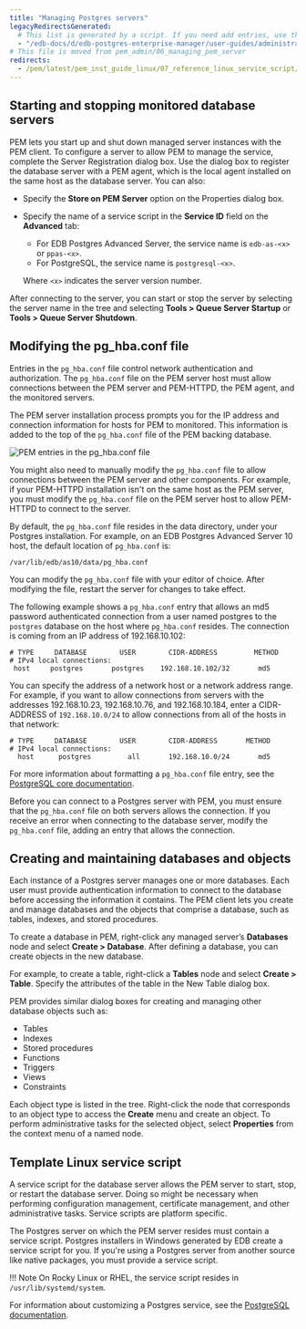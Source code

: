 ```yaml
---
title: "Managing Postgres servers"
legacyRedirectsGenerated:
  # This list is generated by a script. If you need add entries, use the `legacyRedirects` key.
  - "/edb-docs/d/edb-postgres-enterprise-manager/user-guides/administrators-guide/8.0/managing_pem_server.html"
# This file is moved from pem_admin/06_managing_pem_server
redirects:
  - /pem/latest/pem_inst_guide_linux/07_reference_linux_service_script/
---
```


<div id="managing_pem_server" class="registered_link"></div>

## Starting and stopping monitored database servers

PEM lets you start up and shut down managed server instances with the PEM client. To configure a server to allow PEM to manage the service, complete the Server Registration dialog box. Use the dialog box to register the database server with a PEM agent, which is the local agent installed on the same host as the database server. You can also:

-   Specify the **Store on PEM Server** option on the Properties dialog box.

-   Specify the name of a service script in the **Service ID** field on the **Advanced** tab:

    -   For EDB Postgres Advanced Server, the service name is `edb-as-<x>` or `ppas-<x>`.
    -   For PostgreSQL, the service name is `postgresql-<x>`.

    Where `<x>` indicates the server version number.

After connecting to the server, you can start or stop the server by selecting the server name in the tree and selecting **Tools > Queue Server Startup** or **Tools > Queue Server Shutdown**.


## Modifying the pg_hba.conf file

Entries in the `pg_hba.conf` file control network authentication and authorization. The `pg_hba.conf` file on the PEM server host must allow connections between the PEM server and PEM-HTTPD, the PEM agent, and the monitored servers.

The PEM server installation process prompts you for the IP address and connection information for hosts for PEM to monitored. This information is added to the top of the `pg_hba.conf` file of the PEM backing database.

![PEM entries in the pg_hba.conf file](images/pem_pg_hba.png)

You might also need to manually modify the `pg_hba.conf` file to allow connections between the PEM server and other components. For example, if your PEM-HTTPD installation isn't on the same host as the PEM server, you must modify the `pg_hba.conf` file on the PEM server host to allow PEM-HTTPD to connect to the server.

By default, the `pg_hba.conf` file resides in the data directory, under your Postgres installation. For example, on an EDB Postgres Advanced Server 10 host, the default location of `pg_hba.conf` is:

`/var/lib/edb/as10/data/pg_hba.conf`

You can modify the `pg_hba.conf` file with your editor of choice. After modifying the file, restart the server for changes to take effect.

The following example shows a `pg_hba.conf` entry that allows an md5 password authenticated connection from a user named postgres to the `postgres` database on the host where `pg_hba.conf` resides. The connection is coming from an IP address of 192.168.10.102:

```
# TYPE     DATABASE        USER        CIDR-ADDRESS         METHOD
# IPv4 local connections:
 host     postgres       postgres    192.168.10.102/32       md5
```

You can specify the address of a network host or a network address range. For example, if you want to allow connections from servers with the addresses 192.168.10.23, 192.168.10.76, and 192.168.10.184, enter a CIDR-ADDRESS of `192.168.10.0/24` to allow connections from all of the hosts in that network:

```
# TYPE     DATABASE        USER        CIDR-ADDRESS       METHOD
# IPv4 local connections:
  host      postgres         all       192.168.10.0/24       md5
```

For more information about formatting a `pg_hba.conf` file entry, see the [PostgreSQL core documentation](http://www.postgresql.org/docs/current/auth-pg-hba-conf.html).

Before you can connect to a Postgres server with PEM, you must ensure that the `pg_hba.conf` file on both servers allows the connection. If you receive an error when connecting to the database server, modify the `pg_hba.conf` file, adding an entry that allows the connection.

## Creating and maintaining databases and objects

Each instance of a Postgres server manages one or more databases. Each user must provide authentication information to connect to the database before accessing the information it contains. The PEM client lets you create and manage databases and the objects that comprise a database, such as tables, indexes, and stored procedures.

To create a database in PEM, right-click any managed server’s **Databases** node and select **Create > Database**. After defining a database, you can create objects in the new database.

For example, to create a table, right-click a **Tables** node and select **Create > Table**. Specify the attributes of the table in the New Table dialog box.

PEM provides similar dialog boxes for creating and managing other database objects such as:

-   Tables
-   Indexes
-   Stored procedures
-   Functions
-   Triggers
-   Views
-   Constraints

Each object type is listed in the tree. Right-click the node that corresponds to an object type to access the **Create** menu and create an object. To perform administrative tasks for the selected object, select **Properties** from the context menu of a named node.

## Template Linux service script

A service script for the database server allows the PEM server to start, stop, or restart the database server. Doing so might be necessary when performing configuration management, certificate management, and other administrative tasks. Service scripts are platform specific.

The Postgres server on which the PEM server resides must contain a service script. Postgres installers in Windows generated by EDB create a service script for you. If you're using a Postgres server from another source like native packages, you must provide a service script.

!!! Note 
    On Rocky Linux or RHEL, the service script resides in `/usr/lib/systemd/system`.

For information about customizing a Postgres service, see the [PostgreSQL documentation](https://www.postgresql.org/docs/current/static/server-start.html).